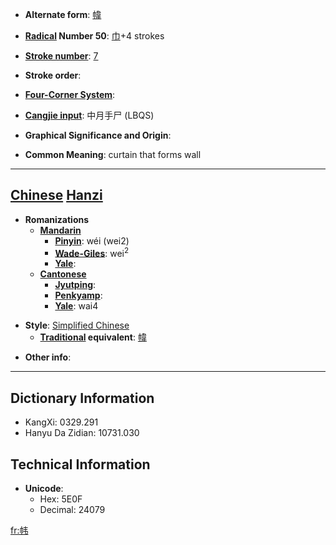 * '''Alternate form''': [[幃]]

* '''[[Wiktionary:Chinese radical index| Radical]] Number 50''': [[Wiktionary:Chinese radical index 巾|巾]]+4 strokes

* '''[[Wiktionary:Chinese total strokes index|Stroke number]]''': [[Wiktionary:Chinese total strokes index 7|7]]

* '''Stroke order''': 

* '''[[Wiktionary:Chinese four corner index|Four-Corner System]]''': 

* '''[[Wiktionary:Chinese Cangjie index|Cangjie input]]''': 中月手尸 (LBQS)

* '''Graphical Significance and Origin''': 

* '''Common Meaning''': curtain that forms wall

----

== [[Chinese]] [[Hanzi]] ==

* '''Romanizations'''
** '''[[Mandarin]]'''
*** '''[[Pinyin]]''': wéi (wei2)
*** '''[[Wade-Giles]]''': wei<sup>2</sup>
*** '''[[Yale]]''': 
** '''[[Cantonese]]'''
*** '''[[Jyutping]]''':
*** '''[[Penkyamp]]''': 
*** '''[[Yale]]''': wai4

* '''Style''': [[Simplified Chinese]] 
** '''[[Traditional Chinese|Traditional]] equivalent''': [[幃]]

* '''Other info''': 

----

== Dictionary Information ==

* KangXi: 0329.291
* Hanyu Da Zidian: 10731.030

== Technical Information ==

* '''Unicode''':
** Hex: 5E0F
** Decimal: 24079

[[fr:帏]]